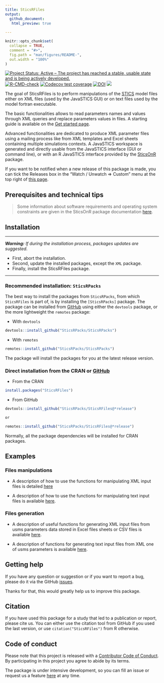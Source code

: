 ```yaml
---
title: SticsRFiles
output: 
  github_document:
   html_preview: true     
        
---
```


<!-- README.md is generated from README.Rmd. Please edit that file -->

```r
knitr::opts_chunk$set(
  collapse = TRUE,
  comment = "#>",
  fig.path = "man/figures/README-",
  out.width = "100%"
)
```
 
<!-- badges: start -->
[![Project Status: Active – The project has reached a stable, usable state and is being actively developed.](https://www.repostatus.org/badges/latest/active.svg)](https://www.repostatus.org/#active)
[![R-CMD-check](https://github.com/SticsRPacks/CroptimizR/actions/workflows/check-standard.yaml/badge.svg?branch=main)](https://github.com/SticsRPacks/CroptimizR/actions/workflows/check-standard.yaml)
[![Codecov test coverage](https://codecov.io/gh/SticsRPacks/SticsRFiles/branch/master/graph/badge.svg)](https://app.codecov.io/gh/SticsRPacks/SticsRFiles?branch=master)
[![DOI](https://zenodo.org/badge/187986787.svg)](https://zenodo.org/badge/latestdoi/187986787)
![](https://www.r-pkg.org/badges/version-ago/SticsRFiles)

<!-- badges: end -->

The goal of SticsRFiles is to perform manipulations of the [STICS](https://stics.inrae.fr/eng/)  model files either on XML files (used by the JavaSTICS GUI) or on text files used by the model fortran executable.

The basic functionalities allows to read parameters names and values through XML queries and replace parameters values in files. A starting guide is available on the [Get started page](https://sticsrpacks.github.io/SticsRFiles/articles/SticsRFiles.html).

Advanced functionalities are dedicated to produce XML parameter files using a mailing process like from XML templates and Excel sheets containing multiple simulations contexts. A JavaSTICS workspace is generated and directly usable from the JavaSTICS interface (GUI or command line), or with an R JavaSTICS interface provided by the [SticsOnR](https://sticsrpacks.github.io/SticsOnR/) package.

If you want to be notified when a new release of this package is made, you can tick the Releases box in the "Watch / Unwatch => Custom" menu at the top right of [this page](https://github.com/SticsRPacks/SticsRFiles).


## Prerequisites and technical tips

> Some information about software requirements and operating system constraints are given in the SticsOnR package documentation [here](https://sticsrpacks.github.io/SticsOnR/).

## Installation

---

_**Warning:**_ *If during the installation process, packages updates are suggested.*

* First, abort the installation.
* Second, update the installed packages, except the `XML` package.
* Finally, install the SticsRFiles package.

---

### Recommended installation: `SticsRPacks`

The best way to install the packages from `SticsRPacks`, from which `SticsRFiles` is part of, is by installing the `[SticsRPacks]` package. The package can be installed from [GitHub](https://github.com/) using either the `devtools` package, or the more lightweight the `remotes` package: 

* With `devtools`

```r
devtools::install_github("SticsRPacks/SticsRPacks")
```

* With `remotes`

```r
remotes::install_github("SticsRPacks/SticsRPacks")
```

The package will install the packages for you at the latest release version. 

### Direct installation from the CRAN or [GitHub](https://github.com/)

* From the CRAN    
```r
install.packages("SticsRFiles")
```
* From GitHub     
```r
devtools::install_github("SticsRPacks/SticsRFiles@*release")

or

remotes::install_github("SticsRPacks/SticsRFiles@*release")
```

Normally, all the package dependencies will be installed for CRAN packages.

## Examples

### Files manipulations
* A description of how to use the functions for manipulating XML input files is detailed 
[here](https://sticsrpacks.github.io/SticsRFiles/articles/Manipulating_Stics_XML_files.html)

* A description of how to use the functions for manipulating text input files is available [here](https://sticsrpacks.github.io/SticsRFiles/articles/Manipulating_Stics_text_files).

### Files generation
* A description of useful functions for generating XML input files from usms parameters data stored in Excel files sheets or CSV files is available [here](https://sticsrpacks.github.io/SticsRFiles/articles/Generating_Stics_XML_files.html).

* A description of functions for generating text input files from XML one of usms parameters is available [here](https://sticsrpacks.github.io/SticsRFiles/articles/Generating_Stics_text_files.html).

## Getting help

If you have any question or suggestion or if you want to report a bug, please do it via the GitHub [issues](https://github.com/SticsRPacks/SticsRFiles/issues).

Thanks for that, this would greatly help us to improve this package.

## Citation

If you have used this package for a study that led to a publication or
report, please cite us. You can either use the citation tool from GitHub if you used the last version, or use `citation("SticsRFiles")` from R otherwise.

## Code of conduct

Please note that this project is released with a [Contributor Code of Conduct](https://github.com/SticsRPacks/SticsRFiles/blob/master/CODE_OF_CONDUCT.md). By participating in this project you agree to abide by its terms.

The package is under intensive development, so you can fill an issue or request us a feature [here](https://github.com/SticsRPacks/SticsRFiles/issues) at any time. 

